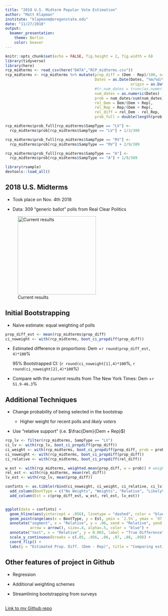 ```yaml
---
title: "2018 U.S. Midterm Popular Vote Estimation"
author: "Matt Klapman"
institute: "klapmanm@oregonstate.edu"
date: "11/27/2018"
output: 
  beamer_presentation:
    theme: Berlin
    color: beaver
---
```



```r
knitr::opts_chunk$set(echo = FALSE, fig.height = 2, fig.width = 6)
library(tidyverse)
library(here)
rcp_midterms <- read_csv(here("DATA","RCP_midterms.csv"))
rcp_midterms <- rcp_midterms %>% mutate(prop_diff = (Dem - Rep)/100, ord = 1:length(prop_diff),
                                        Dates = as.Date(Dates, "%m/%d/%Y", 
                                                        origin = as.Date("01/01/2017","%m/%d/%Y")),
                                        #tr_num_dates = trunc(as.numeric(Dates) - 17167, prec = -1)/10
                                        num_dates = as.numeric(Dates) - 17167,
                                        prob = num_dates/sum(num_dates),
                                        rel_Dem = Dem/(Dem + Rep), 
                                        rel_Rep = Rep/(Dem + Rep), 
                                        rel_diff = rel_Dem - rel_Rep,
                                        prob_full = double(length(prob)))

rcp_midterms$prob_full[rcp_midterms$SampType == "LV"] <-
  rcp_midterms$prob[rcp_midterms$SampType == "LV"] + 1/3/309

rcp_midterms$prob_full[rcp_midterms$SampType == "RV"] <-
  rcp_midterms$prob[rcp_midterms$SampType == "RV"] + 2/9/309

rcp_midterms$prob_full[rcp_midterms$SampType == "A"] <-
  rcp_midterms$prob[rcp_midterms$SampType == "A"] + 1/9/309

library(rsample)
devtools::load_all()
```



## 2018 U.S. Midterms

- Took place on Nov. 4th 2018

- Data: 309 "generic ballot" polls from Real Clear Politics

![Current results](us_map.PNG){#id .class width=250}


## Initial Bootstrapping

- Naive estimate: equal weighting of polls


```r
prop_diff_est <- mean(rcp_midterms$prop_diff)
ci_noweight <- with(rcp_midterms, boot_ci_propdiff(prop_diff))
```

- Estimated difference in proportions: Dem +`r round(prop_diff_est, 4)*100`%

  95% Bootstrapped CI: (`r round(ci_noweight[1],4)*100`%, `r round(ci_noweight[2],4)*100`%)

- Compare with the *current* results from The New York Times: Dem +`r 51.9-46.3`%

## Additional Techniques

- Change probability of being selected in the bootstrap

    - Higher weight for recent polls and *likely* *voters*
    
- Use "relative support" (i.e. $\frac{Dem}{Dem + Rep}$)

\pause

\vspace{.5cm}

```r
rcp_lv <- filter(rcp_midterms, SampType == "LV")
ci_lv <- with(rcp_lv, boot_ci_propdiff(prop_diff))
ci_weight <- with(rcp_midterms, boot_ci_propdiff(prop_diff, prob = prob))
ci_noweight <- with(rcp_midterms, boot_ci_propdiff(prop_diff))
ci_relative <- with(rcp_midterms, boot_ci_propdiff(rel_diff))

w_est <- with(rcp_midterms, weighted.mean(prop_diff, w = prob)) # weighted estimate of proportion.
rel_est <- with(rcp_midterms, mean(rel_diff))
lv_est <- with(rcp_lv, mean(prop_diff))

confints <- as.tibble(rbind(ci_noweight, ci_weight, ci_relative, ci_lv)) %>% 
  add_column(BootType = c("No Weights", "Weights", "Relative", "LikelyVoters")) %>%
  add_column(Est = c(prop_diff_est, w_est, rel_est, lv_est))


ggplot(data = confints) + 
  geom_hline(aes(yintercept = .056), linetype = "dashed", color = "blue", alpha = .5) +
  geom_pointrange(aes(x = BootType, y = Est, ymin = `2.5%`, ymax = `97.5%`)) +
  annotate("segment", x = "Relative", y = .06, xend = "Relative", yend = .0565, 
           arrow = arrow(), size=.4, alpha=.5, color = "blue") + 
  annotate("text", x = "Relative", y = 0.065, label = "True Difference", color = "blue", alpha = .5)+
  scale_y_continuous(breaks = c(.05, .056, .06, .07, .08, .09)) + 
  coord_flip() + 
  labs(y = "Estimated Prop. Diff. (Dem - Rep)", title = "Comparing estimations of 2018 U.S. Midterms")
```

## Other features of project in Github

- Regression

- Additional weighting schemes

- Streamlining bootstrapping from surveys


## 

\titlepage

[Link to my Github repo](https://github.com/ST541-Fall2018/mklapman-project-elections)
